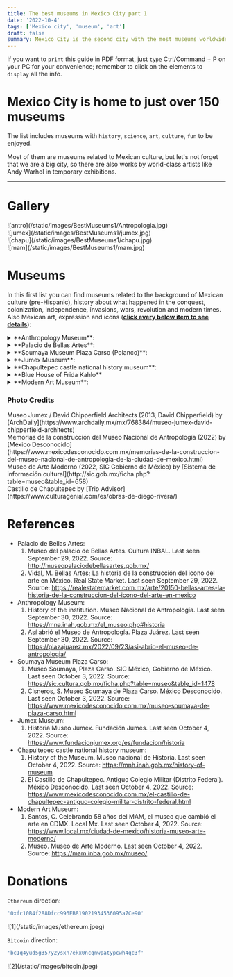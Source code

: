 ```yaml
---
title: The best museums in Mexico City part 1
date: '2022-10-4'
tags: ['Mexico city', 'museum', 'art']
draft: false
summary: Mexico City is the second city with the most museums worldwide.
---
```


If you want to `print` this guide in PDF format, just `type` Ctrl/Command + P on your PC for your convenience; remember to click on the elements to `display` all the info.

# Mexico City is home to just over 150 museums

The list includes museums with `history`, `science`, `art`, `culture`, `fun` to be enjoyed.

Most of them are museums related to Mexican culture, but let's not forget that we are a big city,
so there are also works by world-class artists like Andy Warhol in temporary exhibitions.

---

# Gallery

<div className="-mx-2 flex flex-wrap overflow-hidden xl:-mx-2">
  <div className="my-1 w-full overflow-hidden px-2 xl:my-1 xl:w-1/2 xl:px-2">
    ![antro](/static/images/BestMuseums1/Antropologia.jpg)
  </div>
  <div className="my-1 w-full overflow-hidden px-2 xl:my-1 xl:w-1/2 xl:px-2">
    ![jumex](/static/images/BestMuseums1/jumex.jpg)
  </div>
  <div className="my-1 w-full overflow-hidden px-2 xl:my-1 xl:w-1/2 xl:px-2">
    ![chapu](/static/images/BestMuseums1/chapu.jpg)
  </div>
  <div className="my-1 w-full overflow-hidden px-2 xl:my-1 xl:w-1/2 xl:px-2">
    ![mam](/static/images/BestMuseums1/mam.jpg)
  </div>
</div>

# Museums

In this first list you can find museums related to the background of Mexican culture (pre-Hispanic), history about what happened in the conquest, colonization, independence, invasions, wars, revolution and modern times. Also Mexican art, expression and icons (<u>**click every below item to see details**</u>):

<details>
  <summary>**Anthropology Museum**: </summary>
  <ul>
    <li type="square"> Official [Website](https://mna.inah.gob.mx/) of the museum. </li>
    <li type="square">
      {' '}
      Context and history. The museum opened almost half a century ago on Reforma Avenue, but this museum
      was found in different locations in the city, housing works and relics from the beginning of man
      since its inception. passing through the pre-Hispanic cultures in Mesoamerica and Aridoamerica,
      to a more contemporary Mexico. It is one of the most important museums in the world not only for
      its architecture, but also for the collection and history that it tells of the antecedents of humanity
      on this side of the world.{' '}
    </li>
    <li type="square"> You will find inside. </li>- A) Topics. - i) [Tlaloc Monolith](https://www.mexicodesconocido.com.mx/tlaloc-la-nostalgia-de-un-pueblo-estado-de-mexico.html).
    It is a monument that was discovered on the outskirts of Mexico City and was placed at the entrance
    of the museum. - ii) Mural of day and night by Rufino Tamayo. - iii) Engraving of the [Boturini codex](https://en.wikipedia.org/wiki/Codex_Boturini)
    behin the main entrance and in front of the fountain (above). The codex tells how the Aztecs arrived
    from Aztlan to found Tenochtitlan (now Mexico City). The story has to do with the shield of the Mexican
    flag. - iv) Ruin of the [Aztec calendar](https://en.wikipedia.org/wiki/Aztec_sun_stone), which is
    the reverse of ten peso coin. - v) Reproduction of Moctezuma's headdress that remains in the Ethnographic
    Museum of Vienna. - B) Permanet exhibition. The permanent exhibitions are about the origins of man,
    how they came to the continent, the history and relics of Mesoamerican cultures such as the Olmec,
    Teotihuacan, Toltec, Zapotec, Totonaca, as well as the `Aztec` and `Maya`, among others. You will
    find exhibitions about the regions with more traditions and cultures describing them. - C) Temporal
    exhibitions. the exhibitions are of a national nature, in the same way with relics from other parts
    of the country, but sometimes they are international, mainly from the USA and Europe.
    <li type="square"> How to arrive. </li>- A) From Chapultepec subway station. Walk like a 20 minutes
    or walk and take metrobus or bus in Reforma Avenue (option below). - B) The Metrobus Anthropology
    Station. https://www.metrobus.cdmx.gob.mx/mapas-de-sistema/mapa-linea-7 - C) By bus from Bellas Artes
    (Downtown). https://moovitapp.com/index/es-419/transporte_p%C3%BAblico-line-REFORMA_BICENTENARIO-Ciudad_de_Mexico-822-938755-39136558-0
    <li type="square"> Cost. 85 MXN / 4.25 dls. Not online tickets.</li>
    <li type="square"> Open: Tuesday to Saturday from 10 to 17. </li>
    <li type="square"> Level of Security: ⭐️⭐️⭐️⭐️⭐️ (4.5) </li>
    <li type="square">
      {' '}
      Guided tours. There are guides outside the museum that can give you the tour in different languages,
      they charge you 500 pesos in Spanish, 700 in English or Portuguese, there are German and French
      with other external guides (the price may vary), being the extra entrance. The tours in Spanish,
      English and Portuguese are from Tuesday to Saturday from 10 to 3 or 4.{' '}
    </li>
    <li type="square"> What eat. </li>
    <li type="square"> Additional material. </li>
  </ul>
</details>

<details>
  <summary>**Palacio de Bellas Artes**:</summary>
  <ul>
    <li type="square">
      {' '}
      Official [Website](http://museopalaciodebellasartes.gob.mx/) of the museum.{' '}
    </li>
    <li type="square">
      {' '}
      Context and history. The palace was built by order of former president Porfirio Díaz, who wanted
      to represent the centenary of Mexico's independence. The architect who initially dedicated himself
      to the construction was the Italian Adamo Boari who followed the currents of Art Nouveau. The plan
      of the palace is said to be based on the Aztec god of rain, Tlaloc. The building was delayed due
      to all the problems of the Mexican revolution, but it ended in 1934, opening with a series of murals
      by Diego Rivera, José Clemente Orozco, David Alfaro Siqueiros, among other artists.{' '}
    </li>
    <li type="square"> You will find inside. </li>- A) Permanet exhibition. The frescos that show the
    background and culture of Mexico, criticism of the government, science and technology, and where
    Mexican and world society is, and where we are headed. It is worth emphasizing that there is a dichotomy
    between two murals, "The Man in Control of the Universe" and "Katharsis", one telling us that man
    will dominate the machines and the other that the machines will dominate us. Who will be right? In
    the future I will launch a book that will explain this. - B) Temporal exhibitions. The exhibitions
    are mostly national, being works that are touring abroad, or international art exhibitions.
    <li type="square"> How to arrive. </li>- A) By trolleybus at the Bellas Artes/Santa Veracruz stations.https://www.ste.cdmx.gob.mx/linea-1
    - B) Coming out of the subway Bellas Artes. https://metro.cdmx.gob.mx/storage/app/media/red/plano_red19.pdf
    - C) By metrobus at the Bellas Artes/Museo Franz Mayer stations. https://www.metrobus.cdmx.gob.mx/mapas-de-sistema/mapa-linea-4
    <li type="square">
      {' '}
      Cost. Weekends 80 MXN/4 dls. Camera permit 30 MXN/1.5 dls. Sundays is Free. International students
      the admision is free. Not online tickets.{' '}
    </li>
    <li type="square">
      {' '}
      Open: Tuesday from 10 to 18. Wednesday from 11 to 18. Thursday to Sunday from 10 to 18.{' '}
    </li>
    <li type="square"> Level of Security: ⭐️⭐️⭐️⭐️⭐️ (4) </li>
    <li type="square"> Guided tours. </li>
    <li type="square"> What eat. </li>
    <li type="square"> Additional material. . </li>
  </ul>
</details>

<details>
  <summary>**Soumaya Museum Plaza Carso (Polanco)**: </summary>
  <ul>
    <li type="square">
      {' '}
      Official [Website](http://sic.gob.mx/ficha.php?table=museo&table_id=1478) of the museum.{' '}
    </li>
    <li type="square">
      {' '}
      Context and history. It is one of the three museums that emerged from the foundation of Carlos
      Slim, the richest man in the country, with the purpose of disseminating the art collections that
      he owns and has had access to. This museum has the particularity that its facade is irregular,
      made of aluminum hexagons, making it an excellent place to take photos. There are usually a lot
      of people, come early.{' '}
    </li>
    <li type="square">
      {' '}
      You will find inside. There are about six floors with works by Diego Rivera, Henry Matisse, sculptures
      by Augusto Rodin such as Dante Alighieri's interpretation of Hell's Gate, relics from the East,
      paintings and art from Europe, Mexican art, among others.{' '}
    </li>
    <li type="square"> How to arrive. </li>- A) From Buenavista subway station take the bus
    (return). - B) From San Cosme subway station take the bus (Lago zurich stop).
    https://moovitapp.com/index/es-419/transporte_p%C3%BAblico-line-COTOBUSA
    Ciudad_de_Mexico-822-938755-11593511-1 // (Return to Buenavista or San Cosme subway station,
    arrive in Miguel de Cervantes Saavedra - Antara stop)
    https://moovitapp.com/index/es-419/transporte_p%C3%BAblico-line-COTOBUSA-Ciudad_de_Mexico-822-938755-11593511-4
    - C) Walk from Polanco subway sattion (25 minutes). https://goo.gl/maps/eHpSjkVcGfr6mqMt6
    <li type="square"> Cost. Is free all days. Not online tickets.</li>
    <li type="square"> Open: Everyday from 10:30 to 18:30. </li>
    <li type="square"> Level of Security: ⭐️⭐️⭐️⭐️⭐️ (4.5) </li>
    <li type="square"> Guided tours. . </li>
    <li type="square"> What eat. </li>
    <li type="square"> Additional material. </li>
  </ul>
</details>

<details>
  <summary> **Jumex Museum**: </summary>
  <ul>
    <li type="square">
      {' '}
      Official [Website](https://www.fundacionjumex.org/en/fundacion) of the museum.{' '}
    </li>
    <li type="square">
      {' '}
      Context and history. In a similar way to Carlos Slim, Eugenio López Alonso opens to the public
      the works to which he had access, in his juice factory located in Ecatepec, on the outskirts of
      the City, and because of the distance, he builds this enclosure in front of the Soumaya Museum
      to make it available to the public. Both museums are quite young, just 9 and 16 years old. There
      are usually a lot of people, come early.{' '}
    </li>
    <li type="square">
      {' '}
      You will find inside. All the exhibitions are temporary of abstract art, but in general they are
      very good, they have approaches that are not easy to identify. Lately, Mexican or Latin exhibitions
      have arrived, and the best thing is the view towards the Soumaya museum, for some extraordinary
      photos for Instagram.{' '}
    </li>
    <li type="square">
      {' '}
      How to arrive. The museum is in front of the soumaya, so the ways to get there are the same{' '}
    </li>
    <li type="square"> Cost. Free. Not online tickets.</li>
    <li type="square"> Open: Tuesday to Sunday from 10 to 17. Saturday open until 19.</li>
    <li type="square"> Level of Security: ⭐️⭐️⭐️⭐️⭐️ (4.5) </li>
    <li type="square">
      {' '}
      Guided tours. Send an [email](grupos@fundacionjumex.org) to check the availability and complete
      [form](https://forms.gle/Z43SeaDugNU1heGC8).{' '}
    </li>
    <li type="square"> What eat. </li>
    <li type="square"> Additional material. </li>
  </ul>
</details>

<details>
  <summary> **Chapultepec castle national history museum**: </summary>
  <ul>
    <li type="square"> Official [Website](https://mnh.inah.gob.mx/home-en) of the museum. </li>
    <li type="square">
      {' '}
      Context and history. To begin with, the museum is located in the Chapultepec forest, which is one
      of the largest green areas in Mexico City. The name comes from Nahuátl, which means grasshopper
      hill, that's why you will see a couple of sculptures denoting this insect. This is the only castle
      in America and it served as a fort for when the [child heroes](https://www.gob.mx/sedena/acciones-y-programas/ninos-heroes)
      died in battle when we suffered the invasion by the USA and they forced us to sell more than half
      of our territory. Similarly, when we suffered from the [French intervention](https://www.gob.mx/sedena/documentos/la-intervencion-francesa),
      Emperor Maximilian of Hapsburg together with his wife Carlota, they lived in the castle. In the
      period of Revolution and post-revolution, a couple of Presidents of Mexico lived, such as Porfirio
      Díaz and Plutarco Elías Calles. Soon you can realize that we have suffered many wars.{' '}
    </li>
    <li type="square">
      {' '}
      You will find inside. It is a very large museum, with many gardens and a beautiful view of Reforma
      Avenue, being able to see the angel of independence from here. I recommend that you go before or
      after noon because there are too many people.{' '}
    </li>
    <li type="square">
      {' '}
      How to arrive. From Chapultepec subway station, walk for approximately 15 minutes.{' '}
    </li>
    <li type="square">
      {' '}
      Cost. 85 MXN/4.25 dls. Camera permission 50 MXN/2.5 dls. If you want to use the lockers, you must
      pay an extra 10 pesos at the machines. Not online tickets.{' '}
    </li>
    <li type="square"> Open: Tuesday to Sunday from 9 to 17. </li>
    <li type="square"> Level of Security: ⭐️⭐️⭐️⭐️⭐️ (4.5) </li>
    <li type="square">
      {' '}
      Guided tours. After climbing the hill, outside the castle you will find guides who can give you
      a tour in different languages, but they are not cheap..{' '}
    </li>
    <li type="square"> What eat. </li>
    <li type="square">
      {' '}
      Additional material. Infographics in English are available throughout the museum.
    </li>
  </ul>
</details>

<details>
  <summary> **Blue House of Frida Kahlo** </summary>
  <ul>
    <li type="square">
      {' '}
      You can find the info in the section of [Frida Kahlo](/blog/diegoNFrida) and Diego Rivera.{' '}
    </li>
  </ul>
</details>

<details>
  <summary> **Modern Art Museum**: </summary>
  <ul>
    <li type="square">
      {' '}
      Official [Website](https://mam.inba.gob.mx/informacion-general) of the museum.{' '}
    </li>
    <li type="square">
      {' '}
      Context and history. It is a fairly young museum, with an origin in the Palace of Fine Arts, which
      designated the National Museum of Plastic Arts (which houses modern art). Seeing this, INBAL (the
      Institute of Fine Arts of Mexico) decided to create a museum in the city for this segment of art.{' '}
    </li>
    <li type="square">
      {' '}
      You will find inside. The museum usually hosts temporary exhibitions, mostly to the art and past
      of mexico, but what is permanent is the sculpture garden that surrounds it, as well as Frida Kahlo's
      `Two Fridas` painting.{' '}
    </li>
    <li type="square"> How to arrive. </li>- A) From Chapultepec subway station, walk for
    approximately 15 minutes - B) Gandhi Station of metrobus.
    https://www.metrobus.cdmx.gob.mx/mapas-de-sistema/mapa-linea-7
    <li type="square"> Cost. 80 MXN/4 dls. Not online tickets. Sundays is free. </li>
    <li type="square"> Open: Tuesday to Sunday from 10:15 to 17:30. </li>
    <li type="square"> Level of Security: ⭐️⭐️⭐️⭐️⭐️ (4.5) </li>
    <li type="square">
      {' '}
      Guided tours. Tuesday to Friday from 11 a.m. to 1 p.m. tours can be given in English.{' '}
    </li>
    <li type="square"> What eat. </li>
    <li type="square">
      {' '}
      Additional material. A couple of audios are available in English, as well as a couple of infographics
      and QR codes to read them.{' '}
    </li>
  </ul>
</details>

### Photo Credits

<div>
  Museo Jumex / David Chipperfield Architects (2013, David Chipperfield) by
  [ArchDaily](https://www.archdaily.mx/mx/768384/museo-jumex-david-chipperfield-architects)
</div>
<div>
  Memorias de la construcción del Museo Nacional de Antropología (2022) by [México
  Desconocido](https://www.mexicodesconocido.com.mx/memorias-de-la-construccion-del-museo-nacional-de-antropologia-de-la-ciudad-de-mexico.html)
</div>
<div>
  Museo de Arte Moderno (2022, SIC Gobierno de México) by [Sistema de información
  cultural](http://sic.gob.mx/ficha.php?table=museo&table_id=658)
</div>
<div>
  Castillo de Chapultepec by [Trip Advisor](https://www.culturagenial.com/es/obras-de-diego-rivera/)
</div>

# References

- Palacio de Bellas Artes:
  1. Museo del palacio de Bellas Artes. Cultura INBAL. Last seen September 29, 2022. Source:
     http://museopalaciodebellasartes.gob.mx/
  2. Vidal, M. Bellas Artes; La historia de la construcción del icono del arte en México. Real State Market. Last seen September 29, 2022. Source:
     https://realestatemarket.com.mx/arte/20150-bellas-artes-la-historia-de-la-construccion-del-icono-del-arte-en-mexico
- Anthropology Museum:
  1. History of the institution. Museo Nacional de Antropología. Last seen September 30, 2022. Source: https://mna.inah.gob.mx/el_museo.php#historia
  2. Así abrió el Museo de Antropología. Plaza Juárez. Last seen September 30, 2022. Source: https://plazajuarez.mx/2022/09/23/asi-abrio-el-museo-de-antropologia/
- Soumaya Museum Plaza Carso:
  1. Museo Soumaya, Plaza Carso. SIC México, Gobierno de México. Last seen October 3, 2022. Source:
     https://sic.cultura.gob.mx/ficha.php?table=museo&table_id=1478
  2. Cisneros, S. Museo Soumaya de Plaza Carso. México Desconocido. Last seen October 3, 2022. Source: https://www.mexicodesconocido.com.mx/museo-soumaya-de-plaza-carso.html
- Jumex Museum:
  1. Historia Museo Jumex. Fundación Jumes. Last seen October 4, 2022. Source: https://www.fundacionjumex.org/es/fundacion/historia
- Chapultepec castle national history museum:
  1. History of the Museum. Museo nacional de Historia. Last seen October 4, 2022. Source: https://mnh.inah.gob.mx/history-of-museum
  2. El Castillo de Chapultepec. Antiguo Colegio Militar (Distrito Federal). México Desconocido. Last seen October 4, 2022. Source: https://www.mexicodesconocido.com.mx/el-castillo-de-chapultepec-antiguo-colegio-militar-distrito-federal.html
- Modern Art Museum:
  1. Santos, C. Celebrando 58 años del MAM, el museo que cambió el arte en CDMX. Local Mx. Last seen October 4, 2022. Source: https://www.local.mx/ciudad-de-mexico/historia-museo-arte-moderno/
  2. Museo. Museo de Arte Moderno. Last seen October 4, 2022. Source: https://mam.inba.gob.mx/museo/

# Donations

`Ethereum` direction:

```bash
'0xfc10B4f288Dfcc996EB819021934536095a7Ce90'
```

<div className="-mx-2 flex flex-wrap overflow-hidden xl:-mx-2">
  <div className="my-1 w-full overflow-hidden px-2 xl:my-1 xl:w-1/2 xl:px-2">
    ![1](/static/images/ethereum.jpeg)
  </div>
</div>

`Bitcoin` direction:

```bash
'bc1q4yud5g357y2ysxn7ekx0ncqnwpatypcwh4qc3f'
```

<div className="-mx-2 flex flex-wrap overflow-hidden xl:-mx-2">
  <div className="my-1 w-full overflow-hidden px-2 xl:my-1 xl:w-1/2 xl:px-2">
    ![2](/static/images/bitcoin.jpeg)
  </div>
</div>
